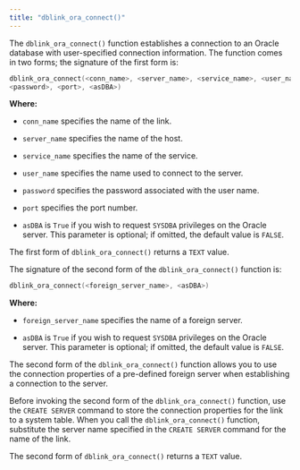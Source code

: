 ```yaml
---
title: "dblink_ora_connect()"
---
```


<div id="dblink_ora_connect" class="registered_link"></div>

The `dblink_ora_connect()` function establishes a connection to an Oracle database with user-specified connection information. The function comes in two forms; the signature of the first form is:

```c
dblink_ora_connect(<conn_name>, <server_name>, <service_name>, <user_name>,
<password>, <port>, <asDBA>)
```

**Where:**

-   `conn_name` specifies the name of the link.

-   `server_name` specifies the name of the host.

-   `service_name` specifies the name of the service.

-   `user_name` specifies the name used to connect to the server.

-   `password` specifies the password associated with the user name.

-   `port` specifies the port number.

-   `asDBA` is `True` if you wish to request `SYSDBA` privileges on the Oracle server. This parameter is optional; if omitted, the default value is `FALSE`.

The first form of `dblink_ora_connect()` returns a `TEXT` value.

The signature of the second form of the `dblink_ora_connect()` function is:

```c
dblink_ora_connect(<foreign_server_name>, <asDBA>)
```

**Where:**

-   `foreign_server_name` specifies the name of a foreign server.

-   `asDBA` is `True` if you wish to request `SYSDBA` privileges on the Oracle server. This parameter is optional; if omitted, the default value is `FALSE`.

The second form of the `dblink_ora_connect()` function allows you to use the connection properties of a pre-defined foreign server when establishing a connection to the server.

Before invoking the second form of the `dblink_ora_connect()` function, use the `CREATE SERVER` command to store the connection properties for the link to a system table. When you call the `dblink_ora_connect()` function, substitute the server name specified in the `CREATE SERVER` command for the name of the link.

The second form of `dblink_ora_connect()` returns a `TEXT` value.
